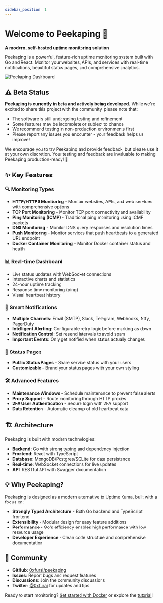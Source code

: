```yaml
---
sidebar_position: 1
---
```


# Welcome to Peekaping 🚀

**A modern, self-hosted uptime monitoring solution**

Peekaping is a powerful, feature-rich uptime monitoring system built with Go and React. Monitor your websites, APIs, and services with real-time notifications, beautiful status pages, and comprehensive analytics.

![Peekaping Dashboard](/img/monitor.png)

## ⚠️ Beta Status

**Peekaping is currently in beta and actively being developed.** While we're excited to share this project with the community, please note that:

- The software is still undergoing testing and refinement
- Some features may be incomplete or subject to change
- We recommend testing in non-production environments first
- Please report any issues you encounter - your feedback helps us improve!

We encourage you to try Peekaping and provide feedback, but please use it at your own discretion. Your testing and feedback are invaluable to making Peekaping production-ready! 🚀

## ✨ Key Features

### 🔍 **Monitoring Types**
- **HTTP/HTTPS Monitoring** - Monitor websites, APIs, and web services with comprehensive options
- **TCP Port Monitoring** - Monitor TCP port connectivity and availability
- **Ping Monitoring (ICMP)** - Traditional ping monitoring using ICMP packets
- **DNS Monitoring** - Monitor DNS query responses and resolution times
- **Push Monitoring** - Monitor services that push heartbeats to a generated URL endpoint
- **Docker Container Monitoring** - Monitor Docker container status and health

### 📊 **Real-time Dashboard**
- Live status updates with WebSocket connections
- Interactive charts and statistics
- 24-hour uptime tracking
- Response time monitoring (ping)
- Visual heartbeat history

### 🔔 **Smart Notifications**
- **Multiple Channels**: Email (SMTP), Slack, Telegram, Webhooks, Ntfy, PagerDuty
- **Intelligent Alerting**: Configurable retry logic before marking as down
- **Notification Control**: Set resend intervals to avoid spam
- **Important Events**: Only get notified when status actually changes

### 📄 **Status Pages**
- **Public Status Pages** - Share service status with your users
- **Customizable** - Brand your status pages with your own styling

### 🛠 **Advanced Features**
- **Maintenance Windows** - Schedule maintenance to prevent false alerts
- **Proxy Support** - Route monitoring through HTTP proxies
- **2FA User Authentication** - Secure login with 2FA support
- **Data Retention** - Automatic cleanup of old heartbeat data

## 🏗 Architecture

Peekaping is built with modern technologies:

- **Backend**: Go with strong typing and dependency injection
- **Frontend**: React with TypeScript
- **Database**: MongoDB/Postgres/SQLite for data persistence
- **Real-time**: WebSocket connections for live updates
- **API**: RESTful API with Swagger documentation

## 💡 Why Peekaping?

Peekaping is designed as a modern alternative to Uptime Kuma, built with a focus on:

- **Strongly Typed Architecture** - Both Go backend and TypeScript frontend
- **Extensibility** - Modular design for easy feature additions
- **Performance** - Go's efficiency enables high performance with low resource usage
- **Developer Experience** - Clean code structure and comprehensive documentation


## 🤝 Community

- **GitHub**: [0xfurai/peekaping](https://github.com/0xfurai/peekaping)
- **Issues**: Report bugs and request features
- **Discussions**: Join the community discussions
- **Twitter**: [@0xfurai](https://x.com/0xfurai) for updates and tips

Ready to start monitoring? [Get started with Docker](/self-hosting/docker-installation) or explore the [tutorial](/tutorial-basics/create-monitor)!
